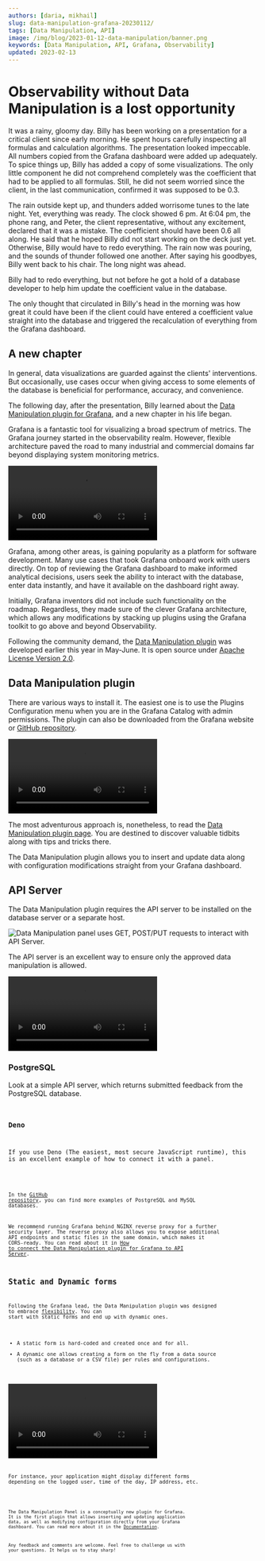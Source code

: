 ```yaml
---
authors: [daria, mikhail]
slug: data-manipulation-grafana-20230112/
tags: [Data Manipulation, API]
image: /img/blog/2023-01-12-data-manipulation/banner.png
keywords: [Data Manipulation, API, Grafana, Observability]
updated: 2023-02-13
---
```



# Observability without Data Manipulation is a lost opportunity

It was a rainy, gloomy day. Billy has been working on a presentation for a critical client since early morning. He spent hours carefully inspecting all formulas and calculation algorithms. The presentation looked impeccable. All numbers copied from the Grafana dashboard were added up adequately. To spice things up, Billy has added a copy of some visualizations. The only little component he did not comprehend completely was the coefficient that had to be applied to all formulas. Still, he did not seem worried since the client, in the last communication, confirmed it was supposed to be 0.3.

The rain outside kept up, and thunders added worrisome tunes to the late night. Yet, everything was ready. The clock showed 6 pm.
At 6:04 pm, the phone rang, and Peter, the client representative, without any excitement, declared that it was a mistake. The coefficient should have been 0.6 all along. He said that he hoped Billy did not start working on the deck just yet. Otherwise, Billy would have to redo everything. The rain now was pouring, and the sounds of thunder followed one another. After saying his goodbyes, Billy went back to his chair. The long night was ahead.

Billy had to redo everything, but not before he got a hold of a database developer to help him update the coefficient value in the database.

The only thought that circulated in Billy's head in the morning was how great it could have been if the client could have entered a coefficient value straight into the database and triggered the recalculation of everything from the Grafana dashboard.

## A new chapter

In general, data visualizations are guarded against the clients' interventions. But occasionally, use cases occur when giving access to some elements of the database is beneficial for performance, accuracy, and convenience.

The following day, after the presentation, Billy learned about the [Data Manipulation plugin for Grafana](/plugins/volkovlabs-form-panel), and a new chapter in his life began.

Grafana is a fantastic tool for visualizing a broad spectrum of metrics. The Grafana journey started in the observability realm. However, flexible architecture paved the road to many industrial and commercial domains far beyond displaying system monitoring metrics.

<Video
  src="https://www.youtube.com/embed/HNCKbGfAU0Q"
  title="How to create your Business Grafana dashboard."
/>

Grafana, among other areas, is gaining popularity as a platform for software development. Many use cases that took Grafana onboard work with users directly. On top of reviewing the Grafana dashboard to make informed analytical decisions, users seek the ability to interact with the database, enter data instantly, and have it available on the dashboard right away.

Initially, Grafana inventors did not include such functionality on the roadmap. Regardless, they made sure of the clever Grafana architecture, which allows any modifications by stacking up plugins using the Grafana toolkit to go above and beyond Observability.

Following the community demand, the [Data Manipulation plugin](/blog/data-manipulation-panel-plugin-for-grafana-97f9af2c67e0) was developed earlier this year in May-June. It is open source under [Apache License Version 2.0](https://github.com/volkovlabs/volkovlabs-form-panel/blob/main/LICENSE).

## Data Manipulation plugin

There are various ways to install it. The easiest one is to use the Plugins Configuration menu when you are in the Grafana Catalog with admin permissions. The plugin can also be downloaded from the Grafana website or [GitHub repository](https://github.com/VolkovLabs/volkovlabs-form-panel).

<Video
  src="https://www.youtube.com/embed/DXALVG8GijM"
  title="Manual data entering and User input into Dashboard."
/>

The most adventurous approach is, nonetheless, to read the [Data Manipulation plugin page](/plugins/volkovlabs-form-panel). You are destined to discover valuable tidbits along with tips and tricks there.

The Data Manipulation plugin allows you to insert and update data along with configuration modifications straight from your Grafana dashboard.

## API Server

The Data Manipulation plugin requires the API server to be installed on the database server or a separate host.

<Image
  title="Data Manipulation panel uses GET, POST/PUT requests to interact with API Server."
  src="/img/blog/2023-01-12-data-manipulation/form-api.png"
  lazy={false}
/>

The API server is an excellent way to ensure only the approved data manipulation is allowed.

<Video
  src="https://www.youtube.com/embed/SHN2S-dRIEM"
  title="API Node.js server and Deno Deploy."
/>

### PostgreSQL

Look at a simple API server, which returns submitted feedback from the PostgreSQL database.

<Code
  url="https://github.com/VolkovLabs/volkovlabs-form-panel/blob/main/server-pg/server.ts"
  language="js"
/>

### Deno

If you use Deno (The easiest, most secure JavaScript runtime), this is an excellent example of how to connect it with a panel.

<Code
  url="https://github.com/VolkovLabs/volkovlabs-form-panel/blob/main/server-deno/server.ts"
  language="js"
/>

In the [GitHub repository](https://github.com/VolkovLabs/volkovlabs-form-panel), you can find more examples of PostgreSQL and MySQL databases.

We recommend running Grafana behind NGINX reverse proxy for a further security layer. The reverse proxy also allows you to expose additional API endpoints and static files in the same domain, which makes it CORS-ready. You can read about it in [How to connect the Data Manipulation plugin for Grafana to API Server](/blog/how-to-connect-the-data-manipulation-plugin-for-grafana-to-api-server-1abe5f60c904).

## Static and Dynamic forms

Following the Grafana lead, the Data Manipulation plugin was designed to embrace [flexibility](/plugins/volkovlabs-form-panel/code). You can start with static forms and end up with dynamic ones.

- A static form is hard-coded and created once and for all.
- A dynamic one allows creating a form on the fly from a data source (such as a database or a CSV file) per rules and configurations.

<Video
  src="https://www.youtube.com/embed/RSVH1bSBNl8"
  title="Static and dynamic interface elements of the Data Manipulation plugin."
/>

For instance, your application might display different forms depending on the logged user, time of the day, IP address, etc.

<Code
  url="https://github.com/VolkovLabs/volkovlabs.io/blob/main/docs/volkovlabs-form-panel/dynamic-elements.js"
  language="js"
/>

The Data Manipulation Panel is a conceptually new plugin for Grafana. It is the first plugin that allows inserting and updating application data, as well as modifying configuration directly from your Grafana dashboard. You can read more about it in the [Documentation](/plugins/volkovlabs-form-panel).

Any feedback and comments are welcome. Feel free to challenge us with your questions. It helps us to stay sharp!
